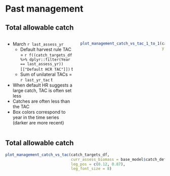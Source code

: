 # Past management

## Total allowable catch
:::::: {.columns}
::: {.column width="40%"}

* March `r last_assess_yr`
  - Default harvest rule TAC = `r f((catch_targets_df %>% dplyr::filter(Year == last_assess_yr))[["Default HCR TAC"]])` t
  - Sum of unilateral TACs = `r last_yr_tac` t
* When default HR suggests a large catch, TAC is often set less
* Catches are often less than the TAC
* Box colors correspond to year in the time series (darker are more recent)
:::

::: {.column width="50%"}
```r

plot_management_catch_vs_tac_1_to_1(catch_targets_df,
                                    yrs_nudge_right = c(2006, 2010, 2011,
                                                        2012, 2014, 2019,
                                                        2020))
```
:::
::::::

## Total allowable catch
```r

plot_management_catch_vs_tac(catch_targets_df,
                             curr_assess_biomass = base_model$catch_default_policy[1],
                             leg_pos = c(0.12, 0.87),
                             leg_font_size = 8)
```
